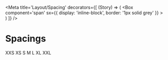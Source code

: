 
<Meta
  title='Layout/Spacing'
  decorators={[
    (Story) => (
      <Box
        component='span'
        sx={{ display: 'inline-block', border: '1px solid grey' }}
      >
        <Story />
      </Box>
    )
  ]}
/>

# Spacings

<Canvas>
  <Story name='XXS'>
    <Box p={1}>XXS</Box>
  </Story>
  <Story name='XS'>
    <Box p={2}>XS</Box>
  </Story>
  <Story name='S'>
    <Box p={3}>S</Box>
  </Story>
  <Story name='M'>
    <Box p={4}>M</Box>
  </Story>
  <Story name='L'>
    <Box p={5}>L</Box>
  </Story>
  <Story name='XL'>
    <Box p={6}>XL</Box>
  </Story>
  <Story name='XXL'>
    <Box p={7}>XXL</Box>
  </Story>
</Canvas>
